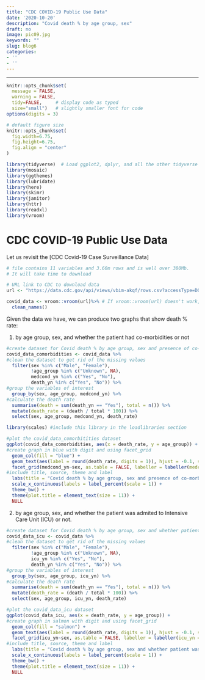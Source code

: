```yaml
---
title: "CDC COVID-19 Public Use Data"
date: '2020-10-20'
description: "Covid death % by age group, sex"
draft: no
image: pic09.jpg
keywords: ""
slug: blog6
categories:
- ''
- ''
---
```

---

```r
knitr::opts_chunk$set(
  message = FALSE, 
  warning = FALSE, 
  tidy=FALSE,     # display code as typed
  size="small")   # slightly smaller font for code
options(digits = 3)

# default figure size
knitr::opts_chunk$set(
  fig.width=6.75, 
  fig.height=6.75,
  fig.align = "center"
)
```

```r
library(tidyverse)  # Load ggplot2, dplyr, and all the other tidyverse packages
library(mosaic)
library(ggthemes)
library(lubridate)
library(here)
library(skimr)
library(janitor)
library(httr)
library(readxl)
library(vroom)
```

# CDC COVID-19 Public Use Data

Let us revisit the [CDC Covid-19 Case Surveillance Data]

```r
# file contains 11 variables and 3.66m rows and is well over 380Mb. 
# It will take time to download

# URL link to CDC to download data
url <- "https://data.cdc.gov/api/views/vbim-akqf/rows.csv?accessType=DOWNLOAD"

covid_data <- vroom::vroom(url)%>% # If vroom::vroom(url) doesn't work, use read_csv(url)
  clean_names()
```

Given the data we have, we can produce two graphs that show death % rate:

1. by age group, sex, and whether the patient had co-morbidities or not

```r
#create dataset for Covid death % by age group, sex and presence of co-morbidities
covid_data_comorbidities <- covid_data %>% 
#clean the dataset to get rid of the missing values 
  filter(sex %in% c("Male", "Female"),
         !age_group %in% c("Unknown", NA), 
         medcond_yn %in% c("Yes", "No"), 
         death_yn %in% c("Yes", "No")) %>%
#group the variables of interest
  group_by(sex, age_group, medcond_yn) %>% 
#calculate the death rate
  summarise(death = sum(death_yn == "Yes"), total = n()) %>% 
  mutate(death_rate = (death / total * 100)) %>% 
  select(sex, age_group, medcond_yn, death_rate)
```

```r
library(scales) #include this library in the loadlibraries section

#plot the covid_data_comorbitities dataset
ggplot(covid_data_comorbidities, aes(x = death_rate, y = age_group)) +
#create graph in blue with digit and using facet_grid
  geom_col(fill = "blue") + 
  geom_text(aes(label = round(death_rate, digits = 1)), hjust = -0.1, size = 3) +
  facet_grid(medcond_yn~sex, as.table = FALSE, labeller = labeller(medcond_yn = c("Yes" = "With Comorbities", "No" = "Without Comorbities"))) + 
#include title, source, theme and label
  labs(title = "Covid death % by age group, sex and presence of co-morbidities", x = "", y = "", caption = "Source: CDC") +
  scale_x_continuous(labels = label_percent(scale = 1)) +
  theme_bw() +
  theme(plot.title = element_text(size = 11)) +
  NULL
```

2. by age group, sex, and whether the patient was admited to Intensive Care Unit (ICU) or not.

```r
#create dataset for Covid death % by age group, sex and whether patient was admitted to ICU
covid_data_icu <- covid_data %>%
#clean the dataset to get rid of the missing values 
  filter(sex %in% c("Male", "Female"), 
         !age_group %in% c("Unknown", NA), 
         icu_yn %in% c("Yes", "No"), 
         death_yn %in% c("Yes", "No")) %>%
#group the variables of interest
  group_by(sex, age_group, icu_yn) %>% 
#calculate the death rate
  summarise(death = sum(death_yn == "Yes"), total = n()) %>% 
  mutate(death_rate = (death / total * 100)) %>% 
  select(sex, age_group, icu_yn, death_rate)
```

```r
#plot the covid_data_icu dataset
ggplot(covid_data_icu, aes(x = death_rate, y = age_group)) +
#create graph in salmon with digit and using facet_grid
  geom_col(fill = "salmon") + 
  geom_text(aes(label = round(death_rate, digits = 1)), hjust = -0.1, size = 3) +
  facet_grid(icu_yn~sex, as.table = FALSE, labeller = labeller(icu_yn = c("Yes" = "Admitted to ICU", "No" = "No ICU"))) + 
#include title, source, theme and label
  labs(title = "Covid death % by age group, sex and whether patient was admitted to ICU", x = "", y = "", caption = "Source: CDC") +
  scale_x_continuous(labels = label_percent(scale = 1)) +
  theme_bw() +
  theme(plot.title = element_text(size = 11)) +
  NULL
```

